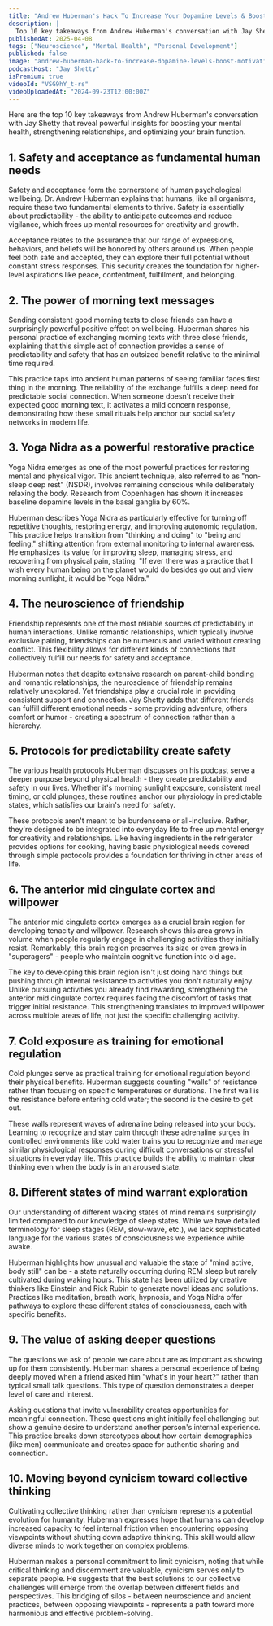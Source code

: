 ```yaml
---
title: "Andrew Huberman's Hack To Increase Your Dopamine Levels & Boost Motivation By 60%"
description: |
  Top 10 key takeaways from Andrew Huberman's conversation with Jay Shetty that reveal powerful insights for boosting your mental health, strengthening relationships, and optimizing your brain function.
publishedAt: 2025-04-08
tags: ["Neuroscience", "Mental Health", "Personal Development"]
published: false
image: "andrew-huberman-hack-to-increase-dopamine-levels-boost-motivation.jpg"
podcastHost: "Jay Shetty"
isPremium: true
videoId: "VSG9hY_t-rs"
videoUploadedAt: "2024-09-23T12:00:00Z"
---
```



<PodcastSummaryPageLayout frontmatter={frontmatter}>

Here are the top 10 key takeaways from Andrew Huberman's conversation with Jay Shetty that reveal powerful insights for boosting your mental health, strengthening relationships, and optimizing your brain function.

## 1. Safety and acceptance as fundamental human needs

Safety and acceptance form the cornerstone of human psychological wellbeing. Dr. Andrew Huberman explains that humans, like all organisms, require these two fundamental elements to thrive. Safety is essentially about predictability - the ability to anticipate outcomes and reduce vigilance, which frees up mental resources for creativity and growth.

Acceptance relates to the assurance that our range of expressions, behaviors, and beliefs will be honored by others around us. When people feel both safe and accepted, they can explore their full potential without constant stress responses. This security creates the foundation for higher-level aspirations like peace, contentment, fulfillment, and belonging.

## 2. The power of morning text messages

Sending consistent good morning texts to close friends can have a surprisingly powerful positive effect on wellbeing. Huberman shares his personal practice of exchanging morning texts with three close friends, explaining that this simple act of connection provides a sense of predictability and safety that has an outsized benefit relative to the minimal time required.

This practice taps into ancient human patterns of seeing familiar faces first thing in the morning. The reliability of the exchange fulfills a deep need for predictable social connection. When someone doesn't receive their expected good morning text, it activates a mild concern response, demonstrating how these small rituals help anchor our social safety networks in modern life.

## 3. Yoga Nidra as a powerful restorative practice

Yoga Nidra emerges as one of the most powerful practices for restoring mental and physical vigor. This ancient technique, also referred to as "non-sleep deep rest" (NSDR), involves remaining conscious while deliberately relaxing the body. Research from Copenhagen has shown it increases baseline dopamine levels in the basal ganglia by 60%.

Huberman describes Yoga Nidra as particularly effective for turning off repetitive thoughts, restoring energy, and improving autonomic regulation. This practice helps transition from "thinking and doing" to "being and feeling," shifting attention from external monitoring to internal awareness. He emphasizes its value for improving sleep, managing stress, and recovering from physical pain, stating: "If ever there was a practice that I wish every human being on the planet would do besides go out and view morning sunlight, it would be Yoga Nidra."

## 4. The neuroscience of friendship

Friendship represents one of the most reliable sources of predictability in human interactions. Unlike romantic relationships, which typically involve exclusive pairing, friendships can be numerous and varied without creating conflict. This flexibility allows for different kinds of connections that collectively fulfill our needs for safety and acceptance.

Huberman notes that despite extensive research on parent-child bonding and romantic relationships, the neuroscience of friendship remains relatively unexplored. Yet friendships play a crucial role in providing consistent support and connection. Jay Shetty adds that different friends can fulfill different emotional needs - some providing adventure, others comfort or humor - creating a spectrum of connection rather than a hierarchy.

## 5. Protocols for predictability create safety

The various health protocols Huberman discusses on his podcast serve a deeper purpose beyond physical health - they create predictability and safety in our lives. Whether it's morning sunlight exposure, consistent meal timing, or cold plunges, these routines anchor our physiology in predictable states, which satisfies our brain's need for safety.

These protocols aren't meant to be burdensome or all-inclusive. Rather, they're designed to be integrated into everyday life to free up mental energy for creativity and relationships. Like having ingredients in the refrigerator provides options for cooking, having basic physiological needs covered through simple protocols provides a foundation for thriving in other areas of life.

## 6. The anterior mid cingulate cortex and willpower

The anterior mid cingulate cortex emerges as a crucial brain region for developing tenacity and willpower. Research shows this area grows in volume when people regularly engage in challenging activities they initially resist. Remarkably, this brain region preserves its size or even grows in "superagers" - people who maintain cognitive function into old age.

The key to developing this brain region isn't just doing hard things but pushing through internal resistance to activities you don't naturally enjoy. Unlike pursuing activities you already find rewarding, strengthening the anterior mid cingulate cortex requires facing the discomfort of tasks that trigger initial resistance. This strengthening translates to improved willpower across multiple areas of life, not just the specific challenging activity.

## 7. Cold exposure as training for emotional regulation

Cold plunges serve as practical training for emotional regulation beyond their physical benefits. Huberman suggests counting "walls" of resistance rather than focusing on specific temperatures or durations. The first wall is the resistance before entering cold water; the second is the desire to get out.

These walls represent waves of adrenaline being released into your body. Learning to recognize and stay calm through these adrenaline surges in controlled environments like cold water trains you to recognize and manage similar physiological responses during difficult conversations or stressful situations in everyday life. This practice builds the ability to maintain clear thinking even when the body is in an aroused state.

## 8. Different states of mind warrant exploration

Our understanding of different waking states of mind remains surprisingly limited compared to our knowledge of sleep states. While we have detailed terminology for sleep stages (REM, slow-wave, etc.), we lack sophisticated language for the various states of consciousness we experience while awake.

Huberman highlights how unusual and valuable the state of "mind active, body still" can be - a state naturally occurring during REM sleep but rarely cultivated during waking hours. This state has been utilized by creative thinkers like Einstein and Rick Rubin to generate novel ideas and solutions. Practices like meditation, breath work, hypnosis, and Yoga Nidra offer pathways to explore these different states of consciousness, each with specific benefits.

## 9. The value of asking deeper questions

The questions we ask of people we care about are as important as showing up for them consistently. Huberman shares a personal experience of being deeply moved when a friend asked him "what's in your heart?" rather than typical small talk questions. This type of question demonstrates a deeper level of care and interest.

Asking questions that invite vulnerability creates opportunities for meaningful connection. These questions might initially feel challenging but show a genuine desire to understand another person's internal experience. This practice breaks down stereotypes about how certain demographics (like men) communicate and creates space for authentic sharing and connection.

## 10. Moving beyond cynicism toward collective thinking

Cultivating collective thinking rather than cynicism represents a potential evolution for humanity. Huberman expresses hope that humans can develop increased capacity to feel internal friction when encountering opposing viewpoints without shutting down adaptive thinking. This skill would allow diverse minds to work together on complex problems.

Huberman makes a personal commitment to limit cynicism, noting that while critical thinking and discernment are valuable, cynicism serves only to separate people. He suggests that the best solutions to our collective challenges will emerge from the overlap between different fields and perspectives. This bridging of silos - between neuroscience and ancient practices, between opposing viewpoints - represents a path toward more harmonious and effective problem-solving.

</PodcastSummaryPageLayout>
